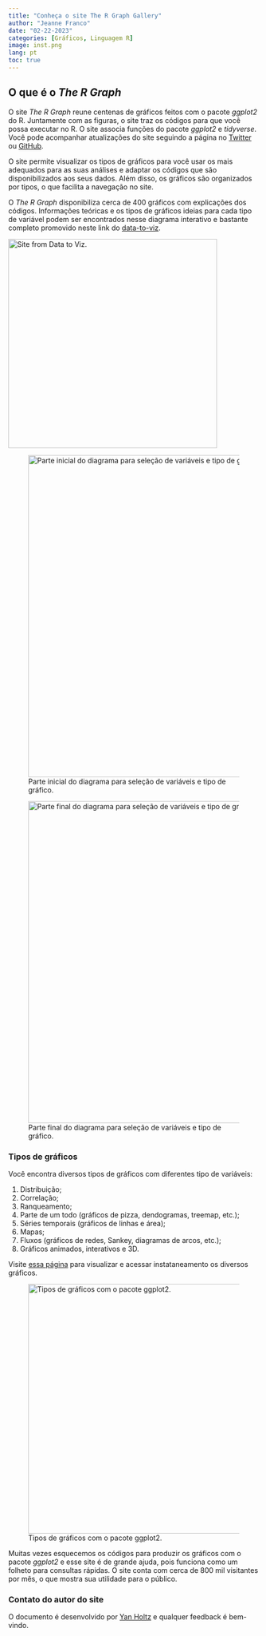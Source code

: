 ---
title: "Conheça o site The R Graph Gallery"
author: "Jeanne Franco"
date: "02-22-2023"
categories: [Gráficos, Linguagem R]
image: inst.png
lang: pt
toc: true
---

## O que é o *The R Graph*

O site *The R Graph* reune centenas de gráficos feitos com o pacote *ggplot2* do R. Juntamente com as figuras, o site traz os códigos para que você possa executar no R. O site associa funções do pacote *ggplot2* e *tidyverse*. Você pode acompanhar atualizações do site seguindo a página no [Twitter](https://twitter.com/R_Graph_Gallery) ou [GitHub](https://github.com/holtzy/R-graph-gallery).

O site permite visualizar os tipos de gráficos para você usar os mais adequados para as suas análises e adaptar os códigos que são disponibilizados aos seus dados. Além disso, os gráficos são organizados por tipos, o que facilita a navegação no site.

O *The R Graph* disponibiliza cerca de 400 gráficos com explicações dos códigos. Informações teóricas e os tipos de gráficos ideias para cada tipo de variável podem ser encontrados nesse diagrama interativo e bastante completo promovido neste link do [data-to-viz](https://www.data-to-viz.com/).

[![Site from Data to Viz.](dataviz.png){fig-align="center" width="419"}](https://www.data-to-viz.com/)

![Parte inicial do diagrama para seleção de variáveis e tipo de gráfico.](data_viz.png){fig-align="center" width="645"}

![Parte final do diagrama para seleção de variáveis e tipo de gráfico.](dataviz2.png){fig-align="center" width="645"}

### Tipos de gráficos

Você encontra diversos tipos de gráficos com diferentes tipo de variáveis:

1.  Distribuição;
2.  Correlação;
3.  Ranqueamento;
4.  Parte de um todo (gráficos de pizza, dendogramas, treemap, etc.);
5.  Séries temporais (gráficos de linhas e área);
6.  Mapas;
7.  Fluxos (gráficos de redes, Sankey, diagramas de arcos, etc.);
8.  Gráficos animados, interativos e 3D.

Visite [essa página](https://r-graph-gallery.com/all-graphs.html) para visualizar e acessar instataneamento os diversos gráficos.

![Tipos de gráficos com o pacote ggplot2.](inst.png){fig-align="center" width="500"}

Muitas vezes esquecemos os códigos para produzir os gráficos com o pacote *ggplot2* e esse site é de grande ajuda, pois funciona como um folheto para consultas rápidas. O site conta com cerca de 800 mil visitantes por mês, o que mostra sua utilidade para o público.

### Contato do autor do site

O documento é desenvolvido por [Yan Holtz](https://www.yan-holtz.com/) e qualquer feedback é bem-vindo.
